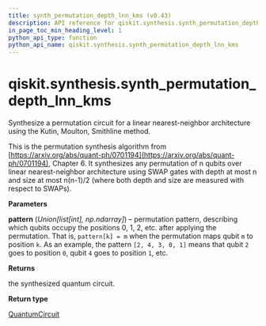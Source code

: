 ```yaml
---
title: synth_permutation_depth_lnn_kms (v0.43)
description: API reference for qiskit.synthesis.synth_permutation_depth_lnn_kms in qiskit v0.43
in_page_toc_min_heading_level: 1
python_api_type: function
python_api_name: qiskit.synthesis.synth_permutation_depth_lnn_kms
---
```


<span id="qiskit-synthesis-synth-permutation-depth-lnn-kms" />

# qiskit.synthesis.synth\_permutation\_depth\_lnn\_kms

<Function id="qiskit.synthesis.synth_permutation_depth_lnn_kms" isDedicatedPage={true} github="https://github.com/qiskit/qiskit/tree/stable/0.24/qiskit/synthesis/permutation/permutation_lnn.py" signature="synth_permutation_depth_lnn_kms(pattern)">
  Synthesize a permutation circuit for a linear nearest-neighbor architecture using the Kutin, Moulton, Smithline method.

  This is the permutation synthesis algorithm from [https://arxiv.org/abs/quant-ph/0701194](https://arxiv.org/abs/quant-ph/0701194), Chapter 6. It synthesizes any permutation of n qubits over linear nearest-neighbor architecture using SWAP gates with depth at most n and size at most n(n-1)/2 (where both depth and size are measured with respect to SWAPs).

  **Parameters**

  **pattern** (*Union\[list\[int], np.ndarray]*) – permutation pattern, describing which qubits occupy the positions 0, 1, 2, etc. after applying the permutation. That is, `pattern[k] = m` when the permutation maps qubit `m` to position `k`. As an example, the pattern `[2, 4, 3, 0, 1]` means that qubit `2` goes to position `0`, qubit `4` goes to position `1`, etc.

  **Returns**

  the synthesized quantum circuit.

  **Return type**

  [QuantumCircuit](qiskit.circuit.QuantumCircuit "qiskit.circuit.QuantumCircuit")
</Function>

